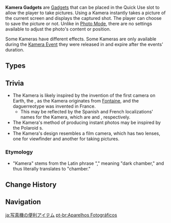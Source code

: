 {{Terminology Infobox
|image        = Item Kamera.png
|type         = Item Groups
|type2        = Gadgets
}}
'''Kamera Gadgets''' are [[Gadget]]s that can be placed in the Quick Use slot to allow the player to take pictures. Using a Kamera instantly takes a picture of the current screen and displays the captured shot. The player can choose to save the picture or not. Unlike in [[Photo Mode]], there are no settings available to adjust the photo's content or position.

Some Kameras have different effects. Some Kameras are only available during the [[Kamera Event]] they were released in and expire after the events' duration.

==Types==
{{Items by Category List|Kamera Gadgets}}

==Trivia==
* The Kamera is likely inspired by the invention of the first camera on Earth, the {{w|daguerreotype}}, as the Kamera originates from [[Fontaine]], and the daguerreotype was invented in France.
** This may be reflected by the Spanish and French localizations' names for the Kamera, which are {{es|Daguerrotipo}} and {{fr|Daguerréotype}}, respectively.
* The Kamera's method of producing instant photos may be inspired by the Polaroid {{w|instant camera}}s.
* The Kamera's design resembles a {{w|Twin-lens reflex camera|twin-lens reflex}} film camera, which has two lenses, one for viewfinder and another for taking pictures.

===Etymology===
* "Kamera" stems from the Latin phrase "{{w|Camera obscura|camera obscūra}}," meaning "dark chamber," and thus literally translates to "chamber."

==Change History==
{{Change History|1.1}}

==Navigation==
{{Gadget Navbox}}

[[Category:Kamera Gadgets| ]]

[[ja:写真機の便利アイテム]]
[[pt-br:Aparelhos Fotográficos]]